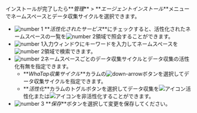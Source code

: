 インストールが完了したら**_管理_** > **_エージェントインストール_**メニューでネームスペースとデータ収集サイクルを選択できます。 

<ProdImg img='cloud-namespace-datainterval.png' desc='네임스페이스와 데이터 수집 주기 선택 sc' />

-   ![number 1](/img/number-01.png) **_活性化されたサービス_**にチェックすると、活性化されたネームスペースの一覧を![number 2](/img/number-02.png)領域で照会することができます。 
-   ![number 1](/img/number-01.png)入力ウィンドウにキーワードを入力してネームスペースを![number 2](/img/number-02.png)領域で検索できます。 
-   ![number 2](/img/number-02.png)ネームスペースごとのデータ収集サイクルとデータ収集の活性化有無を指定できます。
    -   **_WhaTap収集サイクル_**カラムの![down-arrow](/img/down-arrow.svg)ボタンを選択してデータ収集サイクルを指定できます。
    -   **_活性化_**カラムのトグルボタンを選択してデータ収集を![アイコン](/img/ic-toggle-on.svg)活性化または![アイコン](/img/ic-toggle-off.svg)を非活性化することができます。
-   ![number 3](/img/number-03.png) **_保存_**ボタンを選択して変更を保存してください。

